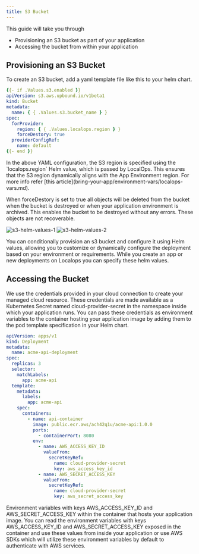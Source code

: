 ```yaml
---
title: S3 Bucket
---
```


This guide will take you through

- Provisioning an S3 bucket as part of your application
- Accessing the bucket from within your application

## Provisioning an S3 Bucket

To create an S3 bucket, add a yaml template file like this to your helm chart.

```yaml
{{- if .Values.s3.enabled }}
apiVersion: s3.aws.upbound.io/v1beta1
kind: Bucket
metadata:
  name: { { .Values.s3.bucket_name } }
spec:
  forProvider:
    region: { { .Values.localops.region } }
    forceDestory: true
  providerConfigRef:
    name: default
{{- end }}
```

<Info>
  In the above YAML configuration, the S3 region is specified using the
  `localops.region` Helm value, which is passed by LocalOps. This ensures that
  the S3 region dynamically aligns with the App Environment region. For more
  info refer [this article](bring-your-app/environment-vars/localops-vars.md).
</Info>

When forceDestory is set to true all objects will be deleted from the bucket when the bucket is destroyed or when your application environment is archived. This enables the bucket to be destroyed without any errors. These objects are not recoverable.

<Tip>

![s3-helm-values-1](./assets/s3-helm-values-1.png)
![s3-helm-values-2](./assets/s3-helm-values-2.png)

You can conditionally provision an s3 bucket and configure it using Helm values, allowing you to customize or dynamically configure the deployment based on your environment or requirements. While you create an app or new deployments on Localops you can specify these helm values.

</Tip>

## Accessing the Bucket

We use the credentials provided in your cloud connection to create your managed cloud resource. These credentials are made available as a Kubernetes Secret named cloud-provider-secret in the namespace inside which your application runs. You can pass these credentials as environment variables to the container hosting your application image by adding them to the pod template specification in your Helm chart.

```yaml
apiVersion: apps/v1
kind: Deployment
metadata:
  name: acme-api-deployment
spec:
  replicas: 3
  selector:
    matchLabels:
      app: acme-api
  template:
    metadata:
      labels:
        app: acme-api
    spec:
      containers:
        - name: api-container
          image: public.ecr.aws/ach42q1u/acme-api:1.0.0
          ports:
            - containerPort: 8080
          env:
            - name: AWS_ACCESS_KEY_ID
              valueFrom:
                secretKeyRef:
                  name: cloud-provider-secret
                  key: aws_access_key_id
            - name: AWS_SECRET_ACCESS_KEY
              valueFrom:
                secretKeyRef:
                  name: cloud-provider-secret
                  key: aws_secret_access_key
```

Environment variables with keys AWS_ACCESS_KEY_ID and AWS_SECRET_ACCESS_KEY within the container that hosts your application image. You can read the environment variables with keys AWS_ACCESS_KEY_ID and AWS_SECRET_ACCESS_KEY exposed in the container and use these values from inside your application or use AWS SDKs which will utilize these environment variables by default to authenticate with AWS services.
